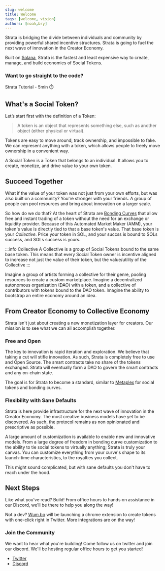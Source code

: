 ```yaml
---
slug: welcome
title: Welcome
tags: [welcome, vision]
authors: [noah,bry]
---
```


Strata is bridging the divide between individuals and community by providing powerful shared incentive structures. Strata is going to fuel the next wave of innovation in the Creator Economy.

Built on [Solana](https://solana.com/), Strata is the fastest and least expensive way to create, manage, and build economies of Social Tokens.

### Want to go straight to the code?

  <Link
    className="button button--primary button--lg"
    to="/docs/getting_started">
    Strata Tutorial - 5min ⏱️
  </Link>
</div>

<CTA />

## What's a Social Token?

Let’s start first with the definition of a Token:

  > A token is an object that represents something else, such as another object (either physical or virtual).

Tokens are easy to move around, track ownership, and impossible to fake. We can represent anything with a token, which allows people to freely move ownership in a convenient way. 

A Social Token is a Token that belongs to an individual. It allows you to create, monetize, and drive value to your own token.

## Succeed Together

What if the value of your token was not just from your own efforts, but was also built on a community?
You're stronger with your friends. A group of people can pool resources and bring about innovation on a larger scale.

So how do we do that? At the heart of Strata are [Bonding Curves](/docs/learn/bonding_curves) that allow free and instant trading of a token without the need for an exchange or liquidity provider. 
Because of this Automated Market Maker (AMM), your token's value is directly tied to that a base token's value. That base token is your *Collective*. Price your token in SOL, and your succss is bound to SOLs success, and SOLs success is yours.

:::info Collective
A Collective is a group of Social Tokens bound to the same base token. This means that every Social Token owner is incentive aligned to increase not just the value of their token, but the value/utility of the Collective
:::

Imagine a group of artists forming a collective for their genre, pooling resources to create a custom marketplace.
Imagine a decentralized autonomous organization (DAO) with a token, and a collective of contributors with tokens bound to the DAO token.
Imagine the ability to bootstrap an entire economy around an idea.

## From Creator Economy to Collective Economy

Strata isn't just about creating a new monetization layer for creators. Our mission is to see what we can all accomplish together. 

### Free and Open

The key to innovation is rapid iteration and exploration. We believe that taking a cut will stifle innovation. As such, Strata is completely free to use and Open Source. The smart contracts take no share of the tokens exchanged. Strata will eventually form a DAO to govern the smart contracts and any on-chain state.

The goal is for Strata to become a standard, similar to [Metaplex](https://metaplex.com/) for social tokens and bonding curves.

### Flexibility with Sane Defaults

Strata is here provide infrastructure for the next wave of innovation in the Creator Economy. The most creative business models have yet to be discovered.
As such, the protocol remains as non opinionated and prescriptive as possible. 

A large amount of customization is available to enable new and innovative models. 
From a large degree of freedom in bonding curve customization to the ability to tie social tokens to virtually anything;
Strata is truly your canvas. You can customize everything from your curve's shape to its launch-time characteristics, to the royalties you collect.

This might sound complicated, but with sane defaults you don't have to reach under the hood.

## Next Steps

Like what you've read? Build! From office hours to hands on assistance in our Discord, we'll be there to help you along the way! 

<CTA />

Not a dev? [Wum.bo](https://wum.bo) will be launching a chrome extension to create tokens with one-click right in Twitter. More integrations are on the way!

### Join the Community

We want to hear what you're building! Come follow us on twitter and join our discord. We'll be hosting regular office hours to get you started!

   * [Twitter](https://twitter.com/StrataProtocol)
   * [Discord](https://twitter.com/StrataProtocol)

